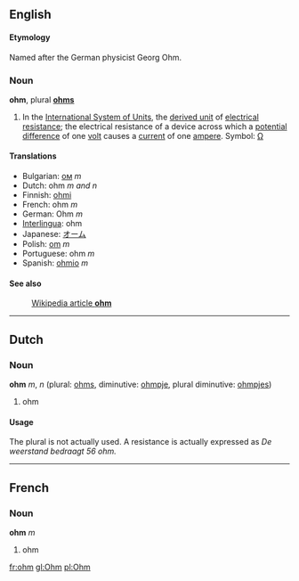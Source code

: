 ==English==
====Etymology====
Named after the German physicist Georg Ohm.

===Noun===
'''ohm''', plural '''[[ohms]]'''

#In the [[International System of Units]], the [[derived unit]] of [[electrical resistance]]; the electrical resistance of a device across which a [[potential difference]] of one [[volt]] causes a [[current]] of one [[ampere]].  Symbol: [[Ω]]

====Translations====
*Bulgarian: [[ом]] ''m''
*Dutch: ohm ''m and n''
*Finnish: [[ohmi]]
*French: ohm ''m''
*German:  Ohm ''m''
*[[Interlingua]]: ohm
*Japanese: [[オーム]]
*Polish: [[om]] ''m''
*Portuguese: ohm ''m''
*Spanish: [[ohmio]] ''m''

====See also====
:[[w:ohm|Wikipedia article '''ohm''']]

----

==Dutch==
===Noun===
'''ohm''' ''m'', ''n'' (plural: [[ohms]], diminutive: [[ohmpje]], plural diminutive: [[ohmpjes]])

# ohm

====Usage====
The plural is not actually used. A resistance is actually expressed as ''De weerstand bedraagt 56 ohm.''

----
==French==
===Noun===
'''ohm''' ''m''

# ohm

[[fr:ohm]]
[[gl:Ohm]]
[[pl:Ohm]]
